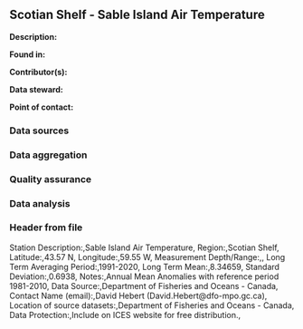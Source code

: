 ## Scotian Shelf - Sable Island Air Temperature

**Description:** 


**Found in:**

**Contributor(s):**

**Data steward:**

**Point of contact:**

### Data sources

### Data aggregation

### Quality assurance

### Data analysis

### Header from file
Station Description:,Sable Island Air Temperature,
Region:,Scotian Shelf,
Latitude:,43.57 N,
Longitude:,59.55 W,
Measurement Depth/Range:,,
Long Term Averaging Period:,1991-2020,
Long Term Mean:,8.34659,
Standard Deviation:,0.6938,
Notes:,Annual Mean Anomalies with reference period 1981-2010,
Data Source:,Department of Fisheries and Oceans - Canada,
Contact Name (email):,David Hebert (David.Hebert@dfo-mpo.gc.ca),
Location of source datasets:,Department of Fisheries and Oceans - Canada,
Data Protection:,Include on ICES website for free distribution.,
